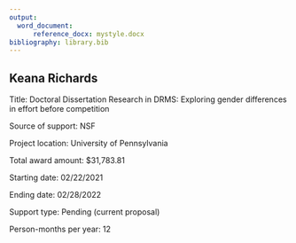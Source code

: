 ```yaml
---
output:
  word_document: 
      reference_docx: mystyle.docx
bibliography: library.bib
---
```


## Keana Richards

Title: Doctoral Dissertation Research in DRMS: Exploring gender differences in effort before competition

Source of support: NSF

Project location: University of Pennsylvania

Total award amount: $31,783.81

Starting date: 02/22/2021

Ending date: 02/28/2022

Support type: Pending (current proposal)

Person-months per year: 12








